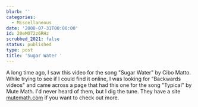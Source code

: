 ```yaml
---
blurb: ''
categories:
  - Miscellaneous
date: '2008-07-31T00:00:00'
id: 20eMO72z6RHz
scrubbed_2021: false
status: published
type: post
title: 'Sugar Water '
---
```


A long time ago, I saw this video for the song "Sugar Water" by
Cibo Matto.
While trying to see if I could find it online, I was looking for
"Backwards videos" and came across a page that had this one for the
song "Typical" by Mute Math.
I'd never heard of them, but I dig the tune. They have a site
[mutemath.com](http://www.mutemath.com/) if you want to check out
more.
